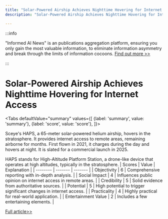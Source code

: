 ```yaml
---
title: "Solar-Powered Airship Achieves Nighttime Hovering for Internet Access"
description: "Solar-Powered Airship Achieves Nighttime Hovering for Internet Access"

---
```



:::info

"Informed AI News" is an publications aggregation platform, ensuring you only gain the most valuable information, to eliminate information asymmetry and break through the limits of information cocoons.  [Find out more >>](/)

:::

# Solar-Powered Airship Achieves Nighttime Hovering for Internet Access


<Tabs
	defaultValue="summary"
	values={[
	{label: 'summary', value: 'summary'},
	{label: 'score', value: 'score'},
]}>
<TabItem value="summary">


Sceye's HAPS, a 65-meter solar-powered helium airship, hovers in the stratosphere. It provides internet access to remote areas, remaining airborne for months. First flown in 2021, it charges during the day and hovers at night. It is slated for a commercial launch in 2025.

HAPS stands for High-Altitude Platform Station, a drone-like device that operates at high altitudes, typically in the stratosphere.
</TabItem>
<TabItem value="score">
	| Scores     | Value   | Explanation |
	| -------- | ------- | ------- |
	| Objectivity  | 6    | Comprehensive reporting with in-depth analysis.    |
	| Social Impact | 4     | Influences public opinion on internet access in remote areas.    |
	| Credibility    | 5    | Solid evidence from authoritative sources.    |
	| Potential    | 5    | High potential to trigger significant changes in internet access.    |
	| Practicality    | 4    | Highly practical for real-world application.    |
	| Entertainment Value    | 2    | Includes a few entertaining elements.    |
</TabItem>
</Tabs>

[Full article>>](https://readhub.cn/topic/8cFtgaYdo3f)
